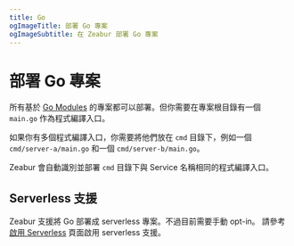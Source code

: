 ```yaml
---
title: Go
ogImageTitle: 部署 Go 專案
ogImageSubtitle: 在 Zeabur 部署 Go 專案
---
```


# 部署 Go 專案

所有基於 [Go Modules](https://blog.golang.org/using-go-modules) 的專案都可以部署。但你需要在專案根目錄有一個 `main.go` 作為程式編譯入口。

如果你有多個程式編譯入口，你需要將他們放在 `cmd` 目錄下，例如一個 `cmd/server-a/main.go` 和一個 `cmd/server-b/main.go`。

Zeabur 會自動識別並部署 `cmd` 目錄下與 Service 名稱相同的程式編譯入口。

## Serverless 支援

Zeabur 支援將 Go 部署成 serverless 專案。不過目前需要手動 opt-in。
請參考 [啟用 Serverless](/deploy/serverless) 頁面啟用 serverless 支援。
